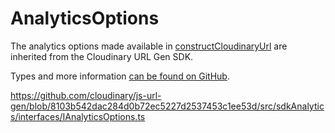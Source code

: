 # AnalyticsOptions

The analytics options made available in [constructCloudinaryUrl](/constructcloudinaryurl) are inherited from the Cloudinary URL Gen SDK.

Types and more information [can be found on GitHub](https://github.com/cloudinary/js-url-gen/blob/8103b542dac284d0b72ec5227d2537453c1ee53d/src/sdkAnalytics/interfaces/IAnalyticsOptions.ts).

https://github.com/cloudinary/js-url-gen/blob/8103b542dac284d0b72ec5227d2537453c1ee53d/src/sdkAnalytics/interfaces/IAnalyticsOptions.ts